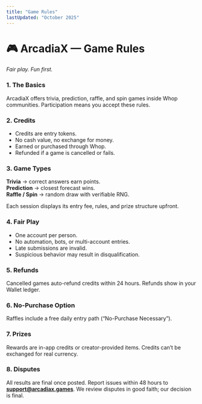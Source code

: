 ```yaml
---
title: "Game Rules"
lastUpdated: "October 2025"
---
```


# 🎮 ArcadiaX — Game Rules
*Fair play. Fun first.*

### 1. The Basics
ArcadiaX offers trivia, prediction, raffle, and spin games inside Whop communities.
Participation means you accept these rules.

### 2. Credits
- Credits are entry tokens.
- No cash value, no exchange for money.
- Earned or purchased through Whop.
- Refunded if a game is cancelled or fails.

### 3. Game Types
**Trivia** → correct answers earn points.  
**Prediction** → closest forecast wins.  
**Raffle / Spin** → random draw with verifiable RNG.

Each session displays its entry fee, rules, and prize structure upfront.

### 4. Fair Play
- One account per person.
- No automation, bots, or multi-account entries.
- Late submissions are invalid.
- Suspicious behavior may result in disqualification.

### 5. Refunds
Cancelled games auto-refund credits within 24 hours.
Refunds show in your Wallet ledger.

### 6. No-Purchase Option
Raffles include a free daily entry path (“No-Purchase Necessary”).

### 7. Prizes
Rewards are in-app credits or creator-provided items.
Credits can’t be exchanged for real currency.

### 8. Disputes
All results are final once posted.
Report issues within 48 hours to **support@arcadiax.games**.
We review disputes in good faith; our decision is final.


